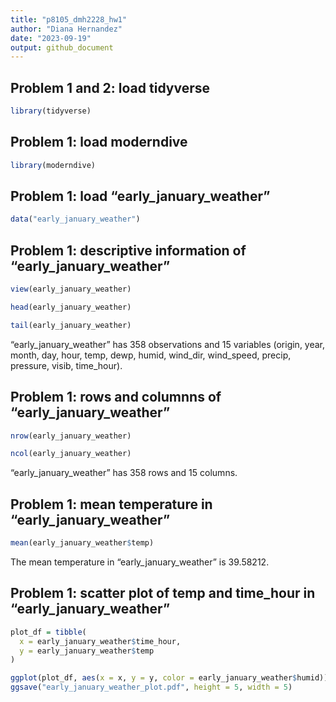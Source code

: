 ```yaml
---
title: "p8105_dmh2228_hw1"
author: "Diana Hernandez"
date: "2023-09-19"
output: github_document
---
```


## Problem 1 and 2: load tidyverse

```r
library(tidyverse)
```

## Problem 1: load moderndive

```r
library(moderndive)
```

## Problem 1: load "early_january_weather"

```r
data("early_january_weather")
```

## Problem 1: descriptive information of "early_january_weather"

```r
view(early_january_weather)

head(early_january_weather)

tail(early_january_weather)
```

"early_january_weather" has 358 observations and 15 variables (origin, year, month, day, hour, temp, dewp, humid, wind_dir, wind_speed, precip, pressure, visib, time_hour).

## Problem 1: rows and columnns of "early_january_weather"

```r
nrow(early_january_weather)

ncol(early_january_weather)
```

"early_january_weather" has 358 rows and 15 columns. 

## Problem 1: mean temperature in "early_january_weather"

```r
mean(early_january_weather$temp)
```

The mean temperature in "early_january_weather" is 39.58212.

## Problem 1: scatter plot of temp and time_hour in "early_january_weather"

```r
plot_df = tibble(
  x = early_january_weather$time_hour,
  y = early_january_weather$temp
)

ggplot(plot_df, aes(x = x, y = y, color = early_january_weather$humid)) + geom_point()
ggsave("early_january_weather_plot.pdf", height = 5, width = 5)
```

